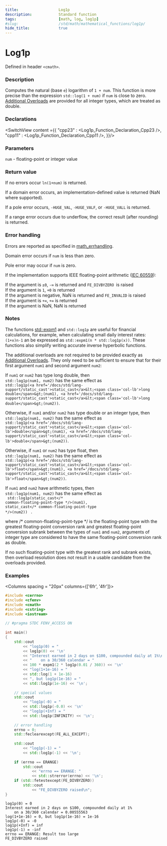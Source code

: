 ```yaml
---
title:                  Log1p
description:            Standard function
tags:                   [math, log, log1p]
#slug:                  /std/math/mathematical_functions/log1p/
hide_title:             true
---
```




# Log1p

Defined in header `<cmath>`.

### Description

Computes the natural (base `e`) logarithm of `1 + num`. This function is more precise than the expression `std::log(1 + num)` if <code>num</code> is close to zero.
<a href='#declarations'>Additional Overloads</a> are provided for all integer types, which are treated as <span class='col-lb'>double</span>.

### Declarations

<SwitchView content ={{
    "cpp23" : <Log1p_Function_Declaration_Cpp23 />,
    "cpp11" : <Log1p_Function_Declaration_Cpp11 />,
}}/>


### Parameters
 
&#8203;<code>num</code> - floating-point or integer value

### Return value

If no errors occur `ln(1+num)` is returned.

If a domain error occurs, an implementation-defined value is returned (NaN where supported).

If a pole error occurs, `-HUGE_VAL`, `-HUGE_VALF`, or `-HUGE_VALL` is returned.

If a range error occurs due to underflow, the correct result (after rounding) is returned.

### Error handling

Errors are reported as specified in <a href='/docs/std/math/math_errhandling'>math_errhandling</a>.

Domain error occurs if <code>num</code> is less than zero.

Pole error may occur if <code>num</code> is zero.

If the implementation supports IEEE floating-point arithmetic (<a href='https://www.iso.org/standard/80985.html'>IEC 60559</a>):

If the argument is `±0`, `-∞` is returned and `FE_DIVBYZERO `is raised<br/>
If the argument is `1`, `+0` is returned<br/>
If the argument is negative, NaN is returned and `FE_INVALID` is raised<br/>
If the argument is `+∞`, `+∞` is returned<br/>
If the argument is NaN, NaN is returned<br/>

### Notes

The functions [std::expm1](/docs/std/math/mathematical_functions/expm1/) and `std::log1p` are useful for financial calculations, for example, when calculating small daily interest rates: `(1+x)n-1` 
an be expressed as `std::expm1(n * std::log1p(x))`. These functions also simplify writing accurate inverse hyperbolic functions.

The additional overloads are not required to be provided exactly as <a href='#declarations'>Additional Overloads</a>. They only need to be sufficient to ensure that for their first argument `num1` 
and second argument `num2`:

If `num1` or `num2` has type <span class='col-lb'>long double</span>, then  <br/>
`std::log1p(num1, num2)` has the same effect as  <br/>
`std::log1p(<a href='/docs/std/lang-support/static_cast'>static_cast</a>&lt;<span class='col-lb'>long double</span>&gt;(num1), <a href='/docs/std/lang-support/static_cast'>static_cast</a>&lt;<span class='col-lb'>long double</span>&gt;(num2))`.

Otherwise, if `num1` and/or `num2` has type <span class='col-lb'>double</span> or an integer type, then  <br/>
`std::log1p(num1, num2)` has the same effect as  <br/>
`std::log1p(<a href='/docs/std/lang-support/static_cast'>static_cast</a>&lt;<span class='col-lb'>double</span>&gt;(num1), <a href='/docs/std/lang-support/static_cast'>static_cast</a>&lt;<span class='col-lb'>double</span>&gt;(num2))`.

Otherwise, if `num1` or `num2` has type <span class='col-lb'>float</span>, then  <br/>
`std::log1p(num1, num2)` has the same effect as  <br/>
`std::log1p(<a href='/docs/std/lang-support/static_cast'>static_cast</a>&lt;<span class='col-lb'>float</span>&gt;(num1), <a href='/docs/std/lang-support/static_cast'>static_cast</a>&lt;<span class='col-lb'>float</span>&gt;(num2))`.<Until v='cpp23'></Until>

If `num1` and `num2` have arithmetic types, then  <br/>
`std::log1p(num1, num2)` has the same effect as  <br/> <code> std::log1p(static_cast&lt;<span class='col-d'>/\* common-floating-point-type \*/</span>&gt;(num1), static_cast&lt;<span class='col-d'>/\* common-floating-point-type \*/</span>&gt;(num2)) </code> .

where <span class='col-d'>/\* common-floating-point-type \*/</span> is the floating-point type with the greatest floating-point conversion rank and greatest 
floating-point conversion subrank between the types of `num1` and `num2`, arguments of integer type are considered to have the same floating-point conversion rank as <span class='col-lb'>double</span>.

If no such floating-point type with the greatest rank and subrank exists, then overload resolution does not result in a usable candidate from the overloads provided.

### Examples



<Columns spacing = "20px" columns={['6fr', '4fr']}>
<div>

```cpp
#include <cerrno>
#include <cfenv>
#include <cmath>
#include <cstring>
#include <iostream>
 
// #pragma STDC FENV_ACCESS ON
 
int main()
{
    std::cout 
        << "log1p(0) = " 
        << log1p(0) << '\n'
        << "Interest earned in 2 days on $100, compounded daily at 1%\n"
        << "    on a 30/360 calendar = "
        << 100 * expm1(2 * log1p(0.01 / 360)) << '\n'
        << "log(1+1e-16) = " 
        << std::log(1 + 1e-16)
        << ", but log1p(1e-16) = " 
        << std::log1p(1e-16) << '\n';
 
    // special values
    std::cout 
        << "log1p(-0) = " 
        << std::log1p(-0.0) << '\n'
        << "log1p(+Inf) = " 
        << std::log1p(INFINITY) << '\n';
 
    // error handling
    errno = 0;
    std::feclearexcept(FE_ALL_EXCEPT);
 
    std::cout 
        << "log1p(-1) = " 
        << std::log1p(-1) << '\n';
 
    if (errno == ERANGE)
        std::cout 
            << "errno == ERANGE: " 
            << std::strerror(errno) << '\n';
    if (std::fetestexcept(FE_DIVBYZERO))
        std::cout 
            << "FE_DIVBYZERO raised\n";
}

```

</div>

<div>

```plaintext title="Possible Result"
log1p(0) = 0
Interest earned in 2 days on $100, compounded daily at 1%
    on a 30/360 calendar = 0.00555563
log(1+1e-16) = 0, but log1p(1e-16) = 1e-16
log1p(-0) = -0
log1p(+Inf) = inf
log1p(-1) = -inf
errno == ERANGE: Result too large
FE_DIVBYZERO raised
```

</div>
</Columns>
